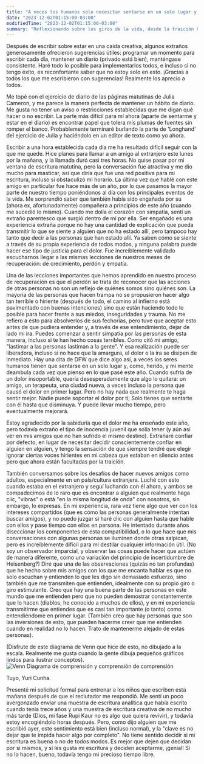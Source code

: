 ```yaml
---
title: "A veces los humanos solo necesitan sentarse en un solo lugar y, como, lastimar"
date: "2023-12-02T01:15:00-03:00"
modifiedTime: "2023-12-02T01:15:00-03:00"
summary: "Reflexionando sobre los giros de la vida, desde la traición hasta la falsificación de conexiones. Abrazando el dolor, la evolución de la confianza y los desafíos de adultos. Explorando con franqueza el crecimiento personal, la escritura y la aventura en el entrenamiento con un espíritu resistente."
---
```


Después de escribir sobre estar en una caída creativa, algunos extraños generosamente ofrecieron sugerencias útiles: programar un momento para escribir cada día, mantener un diario (privado está bien), manténgase consistente. Haré todo lo posible para implementarlos todos, e incluso si no tengo éxito, es reconfortante saber que no estoy solo en esto. ¡Gracias a todos los que me escribieron con sugerencias! Realmente los aprecio a todos.

Me topé con el ejercicio de diario de las páginas matutinas de Julia Cameron, y me parece la manera perfecta de mantener un hábito de diario. Me gusta no tener un aviso o restricciones establecidas que me digan qué hacer o no escribir. La parte más difícil para mí ahora (aparte de sentarme y estar en el diario) es encontrar papel que tolera mis plumas de fuentes sin romper el banco. Probablemente terminaré burlando la parte de 'Longhand' del ejercicio de Julia y haciéndolo en un editor de texto como yo ahora.

Escribir a una hora establecida cada día me ha resultado difícil seguir con la que me quede. Hice planes para llamar a un amigo al extranjero este lunes por la mañana, y la llamada duró casi tres horas. No quise pasar por mi ventana de escritura matutina, pero la conversación fue atractiva y me dio mucho para masticar, así que diría que fue una red positiva para mi escritura, incluso si obstaculizó mi horario.
La última vez que hablé con este amigo en particular fue hace más de un año, por lo que pasamos la mayor parte de nuestro tiempo poniéndonos al día con los principales eventos de la vida. Me sorprendió saber que también había sido engañada por su (ahora ex, afortunadamente) compañera a principios de este año (cuando me sucedió lo mismo). Cuando me dolía el corazón con simpatía, sentí un extraño parentesco que surgió dentro de mí por ella. Ser engañado es una experiencia extraña porque no hay una cantidad de explicación que pueda transmitir lo que se siente a alguien que no ha estado allí, pero tampoco hay tanto que decir a las personas que han estado allí. Ya saben cómo se siente a través de su propia experiencia de todos modos, y ninguna palabra puede hacer ese tipo de justicia para el dolor. Fue increíblemente validado escucharnos llegar a las mismas lecciones de nuestros meses de recuperación: de crecimiento, perdón y empatía.

Una de las lecciones importantes que hemos aprendido en nuestro proceso de recuperación es que el perdón se trata de reconocer que las acciones de otras personas no son un reflejo de quiénes somos sino quiénes son. La mayoría de las personas que hacen trampa no se propusieron hacer algo tan terrible o hiriente (después de todo, el camino al infierno está pavimentado con buenas intenciones) sino que están haciendo todo lo posible para hacer frente a sus miedos, inseguridades y trauma. No me refiero a esto para absolverlos de sus fechorías, pero tuve que aceptar esto antes de que pudiera entender y, a través de ese entendimiento, dejar de lado mi ira. Puedes comenzar a sentir simpatía por las personas de esta manera, incluso si te han hecho cosas terribles. Como citó mi amigo, "lastimar a las personas lastiman a la gente". Y esa realización puede ser liberadora, incluso si no hace que la amargura, el dolor o la ira se disipen de inmediato.
Hay una cita de DFW que dice algo así, a veces los seres humanos tienen que sentarse en un solo lugar y, como, herido, y mi mente deambula cada vez que pienso en lo que pasé este año. Cuando sufría de un dolor insoportable, quería desesperadamente que algo lo quitara: un amigo, un terapeuta, una ciudad nueva, a veces incluso la persona que causó el dolor en primer lugar. Pero no hay nada que realmente te haga sentir mejor. Nadie puede soportar el dolor por ti; Solo tienes que sentarte con él hasta que disminuya. Y puede llevar mucho tiempo, pero eventualmente mejorará.

Estoy agradecido por la sabiduría que el dolor me ha enseñado este año, pero todavía extraño el tipo de inocencia juvenil que solía tener (y aún así ver en mis amigos que no han sufrido el mismo destino). Extrañaré confiar por defecto, en lugar de necesitar decidir conscientemente confiar en alguien en alguien, y tengo la sensación de que siempre tendré que elegir ignorar ciertas voces hirientes en mi cabeza que estaban en silencio antes pero que ahora están facultadas por la traición.

También conversamos sobre los desafíos de hacer nuevos amigos como adultos, especialmente en un país/cultura extranjera. Luché con esto cuando estaba en el extranjero y seguí luchando con él ahora, y ambos se compadecimos de lo raro que es encontrar a alguien que realmente haga clic, "vibras" o está "en la misma longitud de onda" con nosotros, sin embargo, lo expresas. En mi experiencia, rara vez tiene algo que ver con los intereses compartidos (que es cómo las personas generalmente intentan buscar amigos), y no puedo juzgar si haré clic con alguien hasta que hable con ellos y pase tiempo con ellos en persona. He intentado durante años diseccionar los componentes de esta compatibilidad, o lo que hace que mis conversaciones con algunas personas se iluminen donde otras salpican, pero es increíblemente difícil para mí destilar cualquier información útil. (No soy un observador imparcial, y observar las cosas puede hacer que actúen de manera diferente, como una variación del principio de incertidumbre de Heisenberg?)
Diré que una de las observaciones (quizás no tan profundas) que he hecho sobre mis amigos con los que me encanta hablar es que no solo escuchan y entienden lo que les digo sin demasiado esfuerzo, sino también que me transmiten que entienden, idealmente con su propio giro o giro estimulante. Creo que hay una buena parte de las personas en este mundo que me entienden pero que no pueden demostrar constantemente que lo hacen (diablos, he conocido a muchos de ellos), y en mi experiencia transmitirme que entiendes que es casi tan importante (o tanto) como entendiéndome en primer lugar. (También creo que hay personas que son las inversiones de esto, que pueden hacerme creer que me entienden cuando en realidad no lo hacen. Trato de mantenerme alejado de estas personas).

(Disfrute de este diagrama de Venn que hice de esto, no dibujado a la escala. Realmente me gusta cuando la gente dibuja pequeños gráficos lindos para ilustrar conceptos).
<br />
<img src = "/static/images/blog/a veces-humans-just-need-to sit-in-one-place-and-like-hurt/graphic.jpeg" alt = "Venn Diagrama de comprensión y comprensión de comprensión"/>

Tuyo, Yuri Cunha.

Presenté mi solicitud formal para entrenar a los niños que escriben esta mañana después de que el reclutador me respondió. Me sentí un poco avergonzado enviar una muestra de escritura analítica que había escrito cuando tenía trece años y una muestra de escritura creativa de no mucho más tarde (Dios, mi fase Rupi Kaur no es algo que quiera revivir), y todavía estoy encogiéndolo horas después. Pero, como dijo alguien que me escribió ayer, este sentimiento está bien (incluso normal), y la "clave es no dejar que te impida hacer algo por completo". No tiene sentido decidir si mi escritura es buena o no de todos modos. Es mejor que dejen que decidan por sí mismos, y si les gusta mi escritura y deciden aceptarme, ¡genial! Si no lo hacen, bueno, todavía tengo mi precioso tiempo libre.